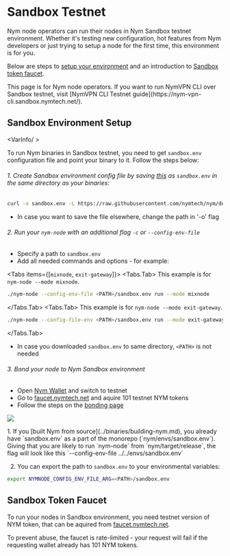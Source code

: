 
# Sandbox Testnet

Nym node operators can run their nodes in Nym Sandbox testnet environment. Whether it's testing new configuration, hot features from Nym developers or just trying to setup a node for the first time, this environment is for you.

Below are steps to [setup your environment](#sandbox-environment-setup) and an introduction to [Sandbox token faucet](#sandbox-token-faucet).

<Callout type="info" emoji="ℹ️">
This page is for Nym node operators. If you want to run NymVPN CLI over Sandbox testnet, visit [NymVPN CLI Testnet guide](https://nym-vpn-cli.sandbox.nymtech.net/).
</Callout>

## Sandbox Environment Setup

<VarInfo/ >

To run Nym binaries in Sandbox testnet, you need to get `sandbox.env` configuration file and point your binary to it. Follow the steps below:

<Steps>

###### 1. Create Sandbox environment config file by saving [this](https://raw.githubusercontent.com/nymtech/nym/develop/envs/sandbox.env) as `sandbox.env` in the same directory as your binaries:
```sh
curl -o sandbox.env -L https://raw.githubusercontent.com/nymtech/nym/develop/envs/sandbox.env
```
- In case you want to save the file elsewhere, change the path in '-o' flag

###### 2. Run your `nym-node` with an additional flag `-c` or `--config-env-file`
- Specify a path to `sandbox.env`
- Add all needed commands and options - for example:

<Tabs items={[<code>mixnode</code>, <code>exit-gateway</code>]}>
  <Tabs.Tab>
  This example is for `nym-node --mode mixnode`.
  ```sh
  ./nym-node --config-env-file <PATH>/sandbox.env run --mode mixnode
  ```
  </Tabs.Tab>
  <Tabs.Tab>
  This example is for `nym-node --mode exit-gateway`.
  ```sh
  ./nym-node --config-file-env <PATH>/sandbox.env run --mode exit-gateway --id <ID> --public-ips "$(curl -4 https://ifconfig.me)" --hostname "<HOSTNAME>" --http-bind-address 0.0.0.0:8080 --mixnet-bind-address 0.0.0.0:1789 true --location <CLOCATION>
  ```
  </Tabs.Tab>
</Tabs>
- In case you downloaded `sandbox.env` to same directory, `<PATH>` is not needed

###### 3. Bond your node to Nym Sandbox environment
- Open [Nym Wallet](https://nym.com/download/wallet) and switch to testnet
- Go to [faucet.nymtech.net](https://faucet.nymtech.net) and aquire 101 testnet NYM tokens
- Follow the steps on the [bonding page](nodes/nym-node/bonding.mdx)

![](/images/operators/sandbox.png)

</Steps>

<Callout>
1. If you [built Nym from source](../binaries/building-nym.md), you already have `sandbox.env` as a part of the monorepo (`nym/envs/sandbox.env`). Giving that you are likely to run `nym-node` from `nym/target/release`, the flag will look like this `--config-env-file ../../envs/sandbox.env`

2. You can export the path to `sandbox.env` to your environmental variables:
```sh
export NYMNODE_CONFIG_ENV_FILE_ARG=<PATH>/sandbox.env
```
</Callout>

## Sandbox Token Faucet

To run your nodes in Sandbox environment, you need testnet version of NYM token, that can be aquired from [faucet.nymtech.net](https://faucet.nymtech.net).

To prevent abuse, the faucet is rate-limited - your request will fail if the requesting wallet already has 101 NYM tokens.
